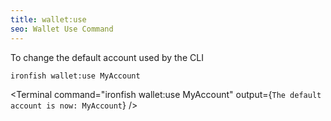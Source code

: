 ```yaml
---
title: wallet:use
seo: Wallet Use Command
---
```


To change the default account used by the CLI

```sh
ironfish wallet:use MyAccount
```

<Terminal command="ironfish wallet:use MyAccount"
  output={`
The default account is now: MyAccount
  `}
/>
